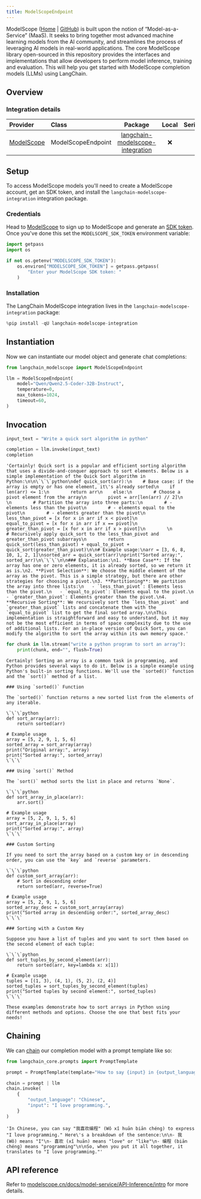 ```yaml
---
title: ModelScopeEndpoint
---
```



ModelScope ([Home](https://www.modelscope.cn/) | [GitHub](https://github.com/modelscope/modelscope)) is built upon the notion of “Model-as-a-Service” (MaaS). It seeks to bring together most advanced machine learning models from the AI community, and streamlines the process of leveraging AI models in real-world applications. The core ModelScope library open-sourced in this repository provides the interfaces and implementations that allow developers to perform model inference, training and evaluation. This will help you get started with ModelScope completion models (LLMs) using LangChain.

## Overview

### Integration details

| Provider  | Class | Package | Local | Serializable | Downloads | Version |
| :--- | :--- | :---: | :---: |  :---: | :---: | :---: |
| [ModelScope](/oss/python/integrations/providers/modelscope/) | ModelScopeEndpoint | [langchain-modelscope-integration](https://pypi.org/project/langchain-modelscope-integration/) | ❌ | ❌ | ![PyPI - Downloads](https://img.shields.io/pypi/dm/langchain-modelscope-integration?style=flat-square&label=%20) | ![PyPI - Version](https://img.shields.io/pypi/v/langchain-modelscope-integration?style=flat-square&label=%20) |

## Setup

To access ModelScope models you'll need to create a ModelScope account, get an SDK token, and install the `langchain-modelscope-integration` integration package.

### Credentials

Head to [ModelScope](https://modelscope.cn/) to sign up to ModelScope and generate an [SDK token](https://modelscope.cn/my/myaccesstoken). Once you've done this set the `MODELSCOPE_SDK_TOKEN` environment variable:

```python
import getpass
import os

if not os.getenv("MODELSCOPE_SDK_TOKEN"):
    os.environ["MODELSCOPE_SDK_TOKEN"] = getpass.getpass(
        "Enter your ModelScope SDK token: "
    )
```

### Installation

The LangChain ModelScope integration lives in the `langchain-modelscope-integration` package:

```python
%pip install -qU langchain-modelscope-integration
```

## Instantiation

Now we can instantiate our model object and generate chat completions:

```python
from langchain_modelscope import ModelScopeEndpoint

llm = ModelScopeEndpoint(
    model="Qwen/Qwen2.5-Coder-32B-Instruct",
    temperature=0,
    max_tokens=1024,
    timeout=60,
)
```

## Invocation

```python
input_text = "Write a quick sort algorithm in python"

completion = llm.invoke(input_text)
completion
```

```output
'Certainly! Quick sort is a popular and efficient sorting algorithm that uses a divide-and-conquer approach to sort elements. Below is a simple implementation of the Quick Sort algorithm in Python:\n\n\`\`\`python\ndef quick_sort(arr):\n    # Base case: if the array is empty or has one element, it\'s already sorted\n    if len(arr) <= 1:\n        return arr\n    else:\n        # Choose a pivot element from the array\n        pivot = arr[len(arr) // 2]\n        \n        # Partition the array into three parts:\n        # - elements less than the pivot\n        # - elements equal to the pivot\n        # - elements greater than the pivot\n        less_than_pivot = [x for x in arr if x < pivot]\n        equal_to_pivot = [x for x in arr if x == pivot]\n        greater_than_pivot = [x for x in arr if x > pivot]\n        \n        # Recursively apply quick_sort to the less_than_pivot and greater_than_pivot subarrays\n        return quick_sort(less_than_pivot) + equal_to_pivot + quick_sort(greater_than_pivot)\n\n# Example usage:\narr = [3, 6, 8, 10, 1, 2, 1]\nsorted_arr = quick_sort(arr)\nprint("Sorted array:", sorted_arr)\n\`\`\`\n\n### Explanation:\n1. **Base Case**: If the array has one or zero elements, it is already sorted, so we return it as is.\n2. **Pivot Selection**: We choose the middle element of the array as the pivot. This is a simple strategy, but there are other strategies for choosing a pivot.\n3. **Partitioning**: We partition the array into three lists:\n   - `less_than_pivot`: Elements less than the pivot.\n   - `equal_to_pivot`: Elements equal to the pivot.\n   - `greater_than_pivot`: Elements greater than the pivot.\n4. **Recursive Sorting**: We recursively sort the `less_than_pivot` and `greater_than_pivot` lists and concatenate them with the `equal_to_pivot` list to get the final sorted array.\n\nThis implementation is straightforward and easy to understand, but it may not be the most efficient in terms of space complexity due to the use of additional lists. For an in-place version of Quick Sort, you can modify the algorithm to sort the array within its own memory space.'
```

```python
for chunk in llm.stream("write a python program to sort an array"):
    print(chunk, end="", flush=True)
```

```output
Certainly! Sorting an array is a common task in programming, and Python provides several ways to do it. Below is a simple example using Python's built-in sorting functions. We'll use the `sorted()` function and the `sort()` method of a list.

### Using `sorted()` Function

The `sorted()` function returns a new sorted list from the elements of any iterable.

\`\`\`python
def sort_array(arr):
    return sorted(arr)

# Example usage
array = [5, 2, 9, 1, 5, 6]
sorted_array = sort_array(array)
print("Original array:", array)
print("Sorted array:", sorted_array)
\`\`\`

### Using `sort()` Method

The `sort()` method sorts the list in place and returns `None`.

\`\`\`python
def sort_array_in_place(arr):
    arr.sort()

# Example usage
array = [5, 2, 9, 1, 5, 6]
sort_array_in_place(array)
print("Sorted array:", array)
\`\`\`

### Custom Sorting

If you need to sort the array based on a custom key or in descending order, you can use the `key` and `reverse` parameters.

\`\`\`python
def custom_sort_array(arr):
    # Sort in descending order
    return sorted(arr, reverse=True)

# Example usage
array = [5, 2, 9, 1, 5, 6]
sorted_array_desc = custom_sort_array(array)
print("Sorted array in descending order:", sorted_array_desc)
\`\`\`

### Sorting with a Custom Key

Suppose you have a list of tuples and you want to sort them based on the second element of each tuple:

\`\`\`python
def sort_tuples_by_second_element(arr):
    return sorted(arr, key=lambda x: x[1])

# Example usage
tuples = [(1, 3), (4, 1), (5, 2), (2, 4)]
sorted_tuples = sort_tuples_by_second_element(tuples)
print("Sorted tuples by second element:", sorted_tuples)
\`\`\`

These examples demonstrate how to sort arrays in Python using different methods and options. Choose the one that best fits your needs!
```

## Chaining

We can [chain](/oss/python/how-to/sequence/) our completion model with a prompt template like so:

```python
from langchain_core.prompts import PromptTemplate

prompt = PromptTemplate(template="How to say {input} in {output_language}:\n")

chain = prompt | llm
chain.invoke(
    {
        "output_language": "Chinese",
        "input": "I love programming.",
    }
)
```

```output
'In Chinese, you can say "我喜欢编程" (Wǒ xǐ huān biān chéng) to express "I love programming." Here\'s a breakdown of the sentence:\n\n- 我 (Wǒ) means "I"\n- 喜欢 (xǐ huān) means "love" or "like"\n- 编程 (biān chéng) means "programming"\n\nSo, when you put it all together, it translates to "I love programming."'
```

## API reference

Refer to [modelscope.cn/docs/model-service/API-Inference/intro](https://modelscope.cn/docs/model-service/API-Inference/intro) for more details.

